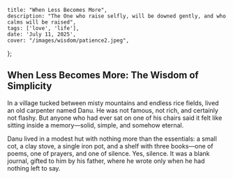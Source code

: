     title: "When Less Becomes More",
    description: "The One who raise selfly, will be downed gently, and who calms will be raised",
    tags: ['love', 'life'],
    date: 'July 11, 2025',
    cover: "/images/wisdom/patience2.jpeg",
};

## When Less Becomes More: The Wisdom of Simplicity

In a village tucked between misty mountains and endless rice fields, lived an old carpenter named Danu. He was not famous, not rich, and certainly not flashy. But anyone who had ever sat on one of his chairs said it felt like sitting inside a memory—solid, simple, and somehow eternal.

Danu lived in a modest hut with nothing more than the essentials: a small cot, a clay stove, a single iron pot, and a shelf with three books—one of poems, one of prayers, and one of silence. Yes, silence. It was a blank journal, gifted to him by his father, where he wrote only when he had nothing left to say.

<Figure 
    src="/images/wisdom/danu.jpeg" 
    alt="A cryptic motionless bush stone-curlew snuggled into wood chips"
    width={500}
    height={500} 
/>
